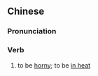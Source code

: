 {{also|发春}}
==Chinese==
{{zh-forms|s=发春}}

===Pronunciation===
{{zh-pron
|m=fāchūn
|cat=v
}}

===Verb===
{{zh-verb}}

# to be [[horny]]; to be [[in heat]]